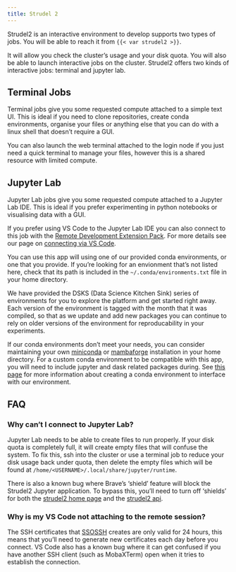 ```yaml
---
title: Strudel 2
---
```


Strudel2 is an interactive environment to develop supports two types of jobs. You will be able to reach it from `{{< var strudel2 >}}`.

It will allow you check the cluster's usage and your disk quota. You will also be able to launch interactive jobs on the cluster. Strudel2 offers two kinds of interactive jobs: terminal and jupyter lab.

## Terminal Jobs
Terminal jobs give you some requested compute attached to a simple text UI. This is ideal if you need to clone repositories, create conda environments, organise your files or anything else that you can do with a linux shell that doesn't require a GUI.

You can also launch the web terminal attached to the login node if you just need a quick terminal to manage your files, however this is a shared resource with limited compute.

## Jupyter Lab
Jupyter Lab jobs give you some requested compute attached to a Jupyter Lab IDE. This is ideal if you prefer experimenting in python notebooks or visualising data with a GUI.

If you prefer using VS Code to the Jupyter Lab IDE you can also connect to this job with the [Remote Development Extension Pack](https://aka.ms/vscode-remote/download/extension). For more details see our page on [connecting via VS Code](/connecting/vscode.qmd).

You can use this app will using one of our provided conda environments, or one that you provide. If you're looking for an envionment that's not listed here, check that its path is included in the `~/.conda/environments.txt` file in your home directory.

We have provided the DSKS (Data Science Kitchen Sink) series of environments for you to explore the platform and get started right away. Each version of the environment is tagged with the month that it was compiled, so that as we update and add new packages you can continue to rely on older versions of the environment for reproducability in your experiments.

If our conda environments don't meet your needs, you can consider maintaining your own [miniconda](https://docs.conda.io/en/latest/miniconda.html) or [mambaforge](https://mamba.readthedocs.io/en/latest/index.html) installation in your home directory. For a custom conda environment to be compatible with this app, you will need to include jupyter and dask related packages during. See [this page](/applications/custom.qmd) for more information about creating a conda environment to interface with our environment.

## FAQ
### Why can't I connect to Jupyter Lab?
Jupyter Lab needs to be able to create files to run properly. If your disk quota is completely full, it will create empty files that will confuse the system. To fix this, ssh into the cluster or use a terminal job to reduce your disk usage back under quota, then delete the empty files which will be found at `/home/<USERNAME>/.local/share/jupyter/runtime`.

There is also a known bug where Brave's 'shield' feature will block the Strudel2 Jupyter application. To bypass this, you'll need to turn off 'shields' for both the [strudel2 home page](https://mlerp.cloud.edu.au/) and the [strudel2 api](https://strudel2-api-dev.cloud.cvl.org.au/).

### Why is my VS Code not attaching to the remote session?
The SSH certificates that [SSOSSH](/connecting/ssossh.qmd) creates are only valid for 24 hours, this means that you'll need to generate new certificates each day before you connect. VS Code also has a known bug where it can get confused if you have another SSH client (such as MobaXTerm) open when it tries to establish the connection.